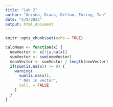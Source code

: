 ```yaml
---
title: "Lab 2"
author: "Anisha, Diana, Dillon, Futing, Ian"
date: "5/9/2022"
output: html_document
---
```


```r
knitr::opts_chunk$set(echo = TRUE)
```

```r
calcMean <- function(x) {
  newVector <- x[!is.na(x)]
  sumVector <- sum(newVector)
  meanVector <- sumVector / length(newVector)
  if(sum(is.na(x)) != 0) {
    warning(
      sum(is.na(x)),
      " NAs in vector",
      call. = FALSE
    )
  }
}

```